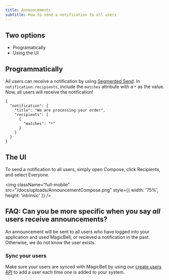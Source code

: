 ```yaml
---
title: Announcements
subtitle: How to send a notification to all users
---
```


## Two options
- Programatically
- Using the UI

## Programmatically

All users can receive a notification by using [Segmented Send](https://magicbell.com/docs/segmented-send). In `notification.recipients`, include the `matches` attribute with a `*` as the value. Now, all users will receive the notification!

```shell hideHeader
{
  "notification": {
    "title": "We are processing your order",
    "recipients": [
      {
        "matches": "*"
      }
    ]
  }
}
```

## The UI

To send a notification to all users, simply open Compose, click Recipients, and select Everyone.

<img
  className="full-mobile"
  src="/docs/uploads/AnnouncementCompose.png"
  style={{ width: '75%', height: 'intrinsic' }}
/>

## FAQ: Can you be more specific when you say <i>all</i> users receive announcements?

An announcement will be sent to all users who have logged into your application and used MagicBell, or recieved a notification in the past. Otherwise, we do not know the user exists.  

### Sync your users

Make sure your users are synced with MagicBell by using our [create users API](https://magicbell.com/docs/rest-api/reference#create-user) to add a user each time one is added to your system.